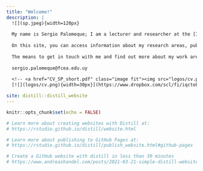 ```yaml
---
title: "Welcome!"
description: |
  ![](sp.jpeg){width=120px}
  
  My name is Sergio Palomeque; I am a lecturer and researcher at the [Institute of Economics in the Economics Department of FCEA-UdelaR](https://iecon.fcea.udelar.edu.uy/en/), where I got my bachelor's and master's degrees in economics. I am currently a PhD student at [FCE-UBA](http://www.economicas.uba.ar/doctorado/). I am co-coordinator of the [Regional Studies Association Research Network on Knowledge, Innovation and Regional Development in South America (KIRDSA)](https://www.regionalstudies.org/network/knowledge-innovation-and-regional-development-in-south-america/)
  
  On this site, you can access information about my research areas, publications, teaching materials and courses.
  
  The means to get in touch with me and find out more about my work are:
  
  sergio.palomeque@fcea.edu.uy
  
  <!-- <a href="CV_SP_short.pdf" class="image fit"><img src="logos/cv.png" alt="" width="25px"></a>  -->
  [![](logos/cv.png){width=30px}](https://www.dropbox.com/scl/fi/iqctokbnrr6fegumjab1r/CV_SP_short.pdf?rlkey=gertjmi3kxwn97o2uzfwb8dlw&dl=1)[![](logos/orcid.png){width=30px}](https://orcid.org/0000-0002-5396-3578)   [![](logos/sc.png){width=30px}](https://www.scopus.com/authid/detail.uri?authorId=57220006530)   [![](logos/git.png){width=30px}](https://github.com/sergio-palomeque)   [![](logos/rg.png){width=30px}](https://www.researchgate.net/profile/Sergio-Palomeque) [![](logos/gsch.png){width=30px}](https://scholar.google.com/citations?hl=es&tzom=180&user=nvTbroQAAAAJ)   [![](logos/cvuy.png){width=30px}](https://exportcvuy.anii.org.uy/cv/?4d1d53606c249c31e34388c44e7fc037da7e975686b0c0f01ce38f187b1d7f652ecd964138d57f7fccd37706e6fd07c11de0e83087b8c20e109d168b3b8ddfc2)   [![](logos/x.png){width=30px}](https://twitter.com/sergi_palomeque) [![](logos/kirdsa.jpeg){width=50px}](https://www.regionalstudies.org/network/knowledge-innovation-and-regional-development-in-south-america/)

site: distill::distill_website
---
```


```r
knitr::opts_chunk$set(echo = FALSE)

# Learn more about creating websites with Distill at:
# https://rstudio.github.io/distill/website.html

# Learn more about publishing to GitHub Pages at:
# https://rstudio.github.io/distill/publish_website.html#github-pages

# Create a GitHub website with distill in less than 30 minutes
# https://www.andreashandel.com/posts/2021-03-21-simple-distill-website/index.html


```
